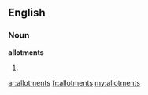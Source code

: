 ==English==

===Noun===
'''allotments'''

# {{plural of|[[allotment]]}}

[[ar:allotments]]
[[fr:allotments]]
[[my:allotments]]